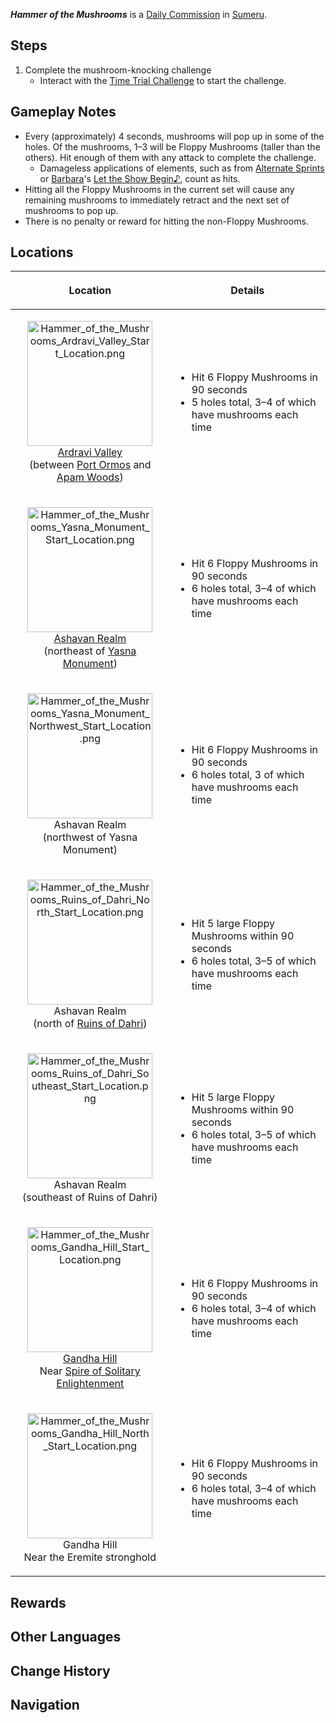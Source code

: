 {{Quest Infobox
|id             = 32370; 32371; 32372; 32373; 32374; 32375; 32376
|type           = Commission
|image          = Commission Hammer of the Mushrooms.png
|startLocation  = [[Ardravi Valley]], [[Sumeru]]
|startLocation2 = [[Ashavan Realm]], Sumeru
|startLocation3 = [[Gandha Hill]], Sumeru
|region         = Sumeru
|otherRewards   = 
* AR-Dependent Rewards
|characters     = Traveler
}}
'''''Hammer of the Mushrooms''''' is a [[Daily Commission]] in [[Sumeru]].

==Steps==
{{Quest Description|Several strange mushrooms have suddenly appeared out in the wild. Who knows what might happen if you knock on them...}}
# Complete the mushroom-knocking challenge
#* Interact with the [[Time Trial Challenge]] to start the challenge.

==Gameplay Notes==
* Every (approximately) 4 seconds, mushrooms will pop up in some of the holes. Of the mushrooms, 1–3 will be Floppy Mushrooms (taller than the others). Hit enough of them with any attack to complete the challenge.
** Damageless applications of elements, such as from [[Alternate Sprint]]s or [[Barbara]]'s [[Let the Show Begin♪]], count as hits.
* Hitting all the Floppy Mushrooms in the current set will cause any remaining mushrooms to immediately retract and the next set of mushrooms to pop up.
* There is no penalty or reward for hitting the non-Floppy Mushrooms.

==Locations==
{| class="wikitable"
!Location||Details
|-
|<center>[[File:Hammer of the Mushrooms Ardravi Valley Start Location.png|200px]]<br>[[Ardravi Valley]]<br>(between [[Port Ormos]] and [[Apam Woods]])</center>||
* Hit 6 Floppy Mushrooms in 90 seconds
* 5 holes total, 3–4 of which have mushrooms each time
|-
|<center>[[File:Hammer of the Mushrooms Yasna Monument Start Location.png|200px]]<br>[[Ashavan Realm]]<br>(northeast of [[Yasna Monument]])</center>||
* Hit 6 Floppy Mushrooms in 90 seconds
* 6 holes total, 3–4 of which have mushrooms each time
|-
|<center>[[File:Hammer of the Mushrooms Yasna Monument Northwest Start Location.png|200px]]<br>Ashavan Realm<br>(northwest of Yasna Monument)</center>||
* Hit 6 Floppy Mushrooms in 90 seconds
* 6 holes total, 3 of which have mushrooms each time
|-
|<center>[[File:Hammer of the Mushrooms Ruins of Dahri North Start Location.png|200px]]<br>Ashavan Realm<br>(north of [[Ruins of Dahri]])</center>||
* Hit 5 large Floppy Mushrooms within 90 seconds
* 6 holes total, 3–5 of which have mushrooms each time
|-
|<center>[[File:Hammer of the Mushrooms Ruins of Dahri Southeast Start Location.png|200px]]<br>Ashavan Realm<br>(southeast of Ruins of Dahri)</center>||
* Hit 5 large Floppy Mushrooms within 90 seconds
* 6 holes total, 3–5 of which have mushrooms each time
|-
|<center>[[File:Hammer of the Mushrooms Gandha Hill Start Location.png|200px]]<br>[[Gandha Hill]]<br>Near [[Spire of Solitary Enlightenment]]</center>||
* Hit 6 Floppy Mushrooms in 90 seconds
* 6 holes total, 3–4 of which have mushrooms each time
|-
|<center>[[File:Hammer of the Mushrooms Gandha Hill North Start Location.png|200px]]<br>Gandha Hill<br>Near the Eremite stronghold</center>||
* Hit 6 Floppy Mushrooms in 90 seconds
* 6 holes total, 3–4 of which have mushrooms each time
|}

==Rewards==
{{Commission Rewards|full}}

==Other Languages==
{{Other Languages
|en      = Hammer of the Mushrooms
|zhs     = 无槌敲菇法
|zhs_rm  = Wú Chuí Qiāo Gū Fǎ
|zht     = 無槌敲菇法
|zht_rm  = Wú Chuí Qiāo Gū Fǎ
|zh_tl   = How to Whack Mushrooms Without a Hammer
|ja      = キノコ叩き・ハンマーはなし！
|ja_rm   = Kinoko Tataki - Hanmaa wa Nashi!
|ja_tl   = Mushroom Whacking - Without a Hammer!
|ko      = 망치 없이 버섯 두드리기
|ko_rm   = Mangchi Eopssi Beoseot Dudeurigi
|ko_tl   = Whacking Mushroom Without Hammer
|es      = Aplastahongos
|es_tl   = Fungi Squasher
|fr      = Une partie de champignon-tamponneur
|fr_tl   = A Game of Bumper Mushroom
|ru      = Грибные ударники
|ru_tl   = Mushroom Strikers
|th      = ศาสตร์ตีเห็ดไม่ใช้ค้อน
|th_rm   = Sat Ti Het Mai Chai Khon
|th_tl   = The Science of Hitting Mushrooms Without Using a Hammer
|vi      = Cách Gõ Nấm
|vi_tl   = 
|de      = Hau-den-Pilz
|de_tl   = Whack-a-Mushroom
|id      = Palu Jamur
|id_tl   = Mushroom Hammer
|pt      = Martelando Cogumelos
|pt_tl   = 
|tr      = Haylaz Mantarlar
|tr_tl   = Mischievous Mushrooms
|it      = Martellate sui funghi
|it_tl   = Hammer Blows on Mushrooms
}}

==Change History==
{{Change History|3.0}}

==Navigation==
{{Commission Navbox|Basic}}